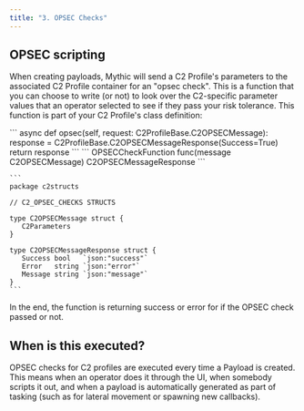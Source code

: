 ```yaml
---
title: "3. OPSEC Checks"
---
```


## OPSEC scripting

When creating payloads, Mythic will send a C2 Profile's parameters to the associated C2 Profile container for an "opsec check". This is a function that you can choose to write (or not) to look over the C2-specific parameter values that an operator selected to see if they pass your risk tolerance. This function is part of your C2 Profile's class definition:

<Tabs>
  <Tab title="Python">
    ```
    async def opsec(self, request: C2ProfileBase.C2OPSECMessage):
        response = C2ProfileBase.C2OPSECMessageResponse(Success=True)
        return response
    ```
  </Tab>

  <Tab title="Golang">
    ```
    OPSECCheckFunction         func(message C2OPSECMessage) C2OPSECMessageResponse
    ```

    ```
    package c2structs

    // C2_OPSEC_CHECKS STRUCTS

    type C2OPSECMessage struct {
       C2Parameters
    }

    type C2OPSECMessageResponse struct {
       Success bool   `json:"success"`
       Error   string `json:"error"`
       Message string `json:"message"`
    }
    ```
  </Tab>
</Tabs>

In the end, the function is returning success or error for if the OPSEC check passed or not.

## When is this executed?

OPSEC checks for C2 profiles are executed every time a Payload is created. This means when an operator does it through the UI, when somebody scripts it out, and when a payload is automatically generated as part of tasking (such as for lateral movement or spawning new callbacks).

